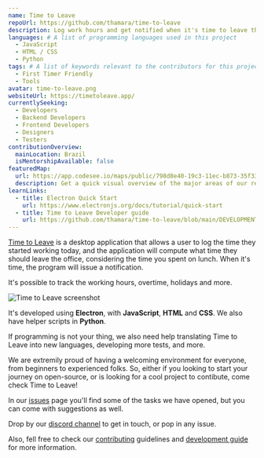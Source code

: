 ```yaml
---
name: Time to Leave
repoUrl: https://github.com/thamara/time-to-leave
description: Log work hours and get notified when it's time to leave the office and start to live.
languages: # A list of programming languages used in this project
  - JavaScript
  - HTML / CSS
  - Python
tags: # A list of keywords relevant to the contributors for this project
  - First Timer Friendly
  - Tools
avatar: time-to-leave.png
websiteUrl: https://timetoleave.app/
currentlySeeking:
  - Developers
  - Backend Developers
  - Frontend Developers
  - Designers
  - Testers
contributionOverview:
  mainLocation: Brazil
  isMentorshipAvailable: false
featuredMap:
  url: https://app.codesee.io/maps/public/798d8e40-19c3-11ec-b873-35f335ec68d2
  description: Get a quick visual overview of the major areas of our repo!
learnLinks:
  - title: Electron Quick Start
    url: https://www.electronjs.org/docs/tutorial/quick-start
  - title: Time to Leave Developer guide
    url: https://github.com/thamara/time-to-leave/blob/main/DEVELOPMENT.md
---
```


<!-- Divide your content into sections using our handy shortcodes. Each section is optional -->

<Overview>

[Time to Leave](https://timetoleave.app/) is a desktop application that allows a user to log the time they started working today, and the application will compute what time they should leave the office, considering the time you spent on lunch. When it's time, the program will issue a notification.

It's possible to track the working hours, overtime, holidays and more.

![Time to Leave screenshot](https://user-images.githubusercontent.com/3754225/94519528-4e549900-0248-11eb-8872-b6fb2d47f43c.jpg)

It's developed using **Electron**, with **JavaScript**, **HTML** and **CSS**. We also have helper scripts in **Python**.

If programming is not your thing, we also need help translating Time to Leave into new languages, developing more tests, and more.

</Overview>

<Contributing>

We are extremily proud of having a welcoming environment for everyone, from beginners to experienced folks. So, either if you looking to start your journey on open-source, or is looking for a cool project to contibute, come check Time to Leave!

In our [issues](https://github.com/thamara/time-to-leave/issues) page you'll find some of the tasks we have opened, but you can come with suggestions as well.

Drop by our [discord channel](https://discord.gg/P3KkEF5) to get in touch, or pop in any issue.

Also, fell free to check  our [contributing](https://github.com/thamara/time-to-leave/blob/main/CONTRIBUTING.md) guidelines and [development guide](https://github.com/thamara/time-to-leave/blob/main/DEVELOPMENT.md) for more information.

</Contributing>
